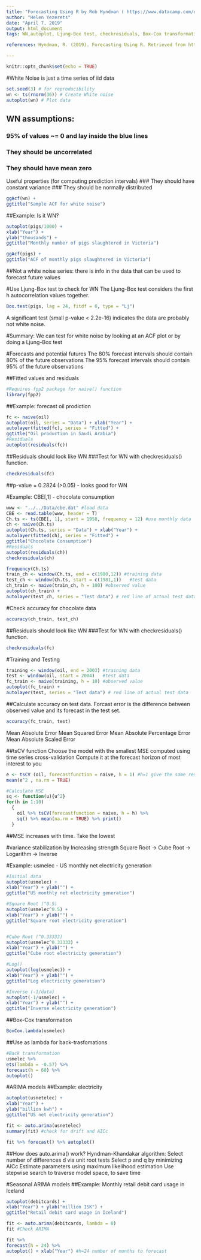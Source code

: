 ```yaml
---
title: "Forecasting Using R by Rob Hyndman ( https://www.datacamp.com/courses/forecasting-using-r)"
author: "Helen Yezerets"
date: "April 7, 2019"
output: html_document
tags: WN,autoplot, Ljung-Box test, checkresiduals, Box-Cox transformation

references: Hyndman, R. (2019). Forecasting Using R. Retrieved from https://www.datacamp.com/courses/forecasting-using-r

---
```


```r
knitr::opts_chunk$set(echo = TRUE)
```

#White Noise is just a time series of iid data
```r
set.seed(3) # for reproducibility
wn <- ts(rnorm(36)) # Create White noise
autoplot(wn) # Plot data
```
## WN assumptions:
### 95% of values ~= 0  and lay inside the blue lines
### They should be uncorrelated
### They should have mean zero
Useful properties (for computing prediction intervals)
### They should have constant variance
### They should be normally distributed
```r
ggAcf(wn) +
ggtitle("Sample ACF for white noise")
```
##Example: Is it WN?
```r
autoplot(pigs/1000) +
xlab("Year") +
ylab("thousands") +
ggtitle("Monthly number of pigs slaughtered in Victoria")

ggAcf(pigs) +
ggtitle("ACF of monthly pigs slaughtered in Victoria")

```
##Not a white noise series: there is info in the data that can be used to forecast future values

#Use Ljung-Box test to check for WN
The Ljung-Box test considers the first h autocorrelation values together.


```r
Box.test(pigs, lag = 24, fitdf = 0, type = "Lj")

```
A significant test (small p-value < 2.2e-16) indicates the data are probably not
white noise.

#Summary: 
We can test for white noise by looking at an
ACF plot
or by doing a Ljung-Box test

#Forecasts and potential futures
The 80% forecast intervals should contain 80% of the future observations
The 95% forecast intervals should contain 95% of the future observations


##Fitted values and residuals
```r
#Requires fpp2 package for naive() function
library(fpp2)
```

##Example: forecast oil prodiction
```r
fc <- naive(oil)
autoplot(oil, series = "Data") + xlab("Year") +
autolayer(fitted(fc), series = "Fitted") +
ggtitle("Oil production in Saudi Arabia")
#Residuals
autoplot(residuals(fc))
```

##Residuals should look like WN
###Test for WN with checkresiduals() function.
```r
checkresiduals(fc)
```
##p-value = 0.2824 (>0.05) - looks good for WN

#Example: CBE[,1] - chocolate consumption
```r
www <- "../../Data/cbe.dat" #load data 
CBE <- read.table(www, header = T)
Ch.ts <- ts(CBE[, 1], start = 1958, frequency = 12) #use monthly data
ch <- naive(Ch.ts)
autoplot(Ch.ts, series = "Data") + xlab("Year") +
autolayer(fitted(ch), series = "Fitted") +
ggtitle("Chocolate Consumption")
#Residuals
autoplot(residuals(ch))
checkresiduals(ch)
```

```r
frequency(Ch.ts)
train_ch <- window(Ch.ts, end = c(1980,12)) #training data
test_ch <- window(Ch.ts, start = c(1981,1))   #test data
ch_train <- naive(train_ch, h = 100) #observed value
autoplot(ch_train) +
autolayer(test_ch, series = "Test data") # red line of actual test data

```

#Check accuracy for chocolate data
```r
accuracy(ch_train, test_ch)
```

##Residuals should look like WN
###Test for WN with checkresiduals() function.
```r
checkresiduals(fc)
```

#Training and Testing

```r
training <- window(oil, end = 2003) #training data
test <- window(oil, start = 2004)   #test data
fc_train <- naive(training, h = 10) #observed value
autoplot(fc_train) +
autolayer(test, series = "Test data") # red line of actual test data

```
##Calculate accuracy on test data.
Forcast error is the difference between observed value and its forecast in the test set.
```r
accuracy(fc_train, test)
```
Mean Absolute Error
Mean Squared Error
Mean Absolute Percentage Error
Mean Absolute Scaled Error

##tsCV function
Choose the model with the smallest MSE computed using time series cross-validation
Compute it at the forecast horizon of most interest to you

```r
e <- tsCV (oil, forecastfunction = naive, h = 1) #h=1 give the same results as residuals
mean(e^2 , na.rm = TRUE)
```

```r
#Calculate MSE
sq <- function(u){u^2}
for(h in 1:10)
  {
    oil %>% tsCV(forecastfunction = naive, h = h) %>%
    sq() %>% mean(na.rm = TRUE) %>% print()
  }

```
##MSE increases with time. Take the lowest

#variance stabilization by Increasing strength
Square Root -> Cube Root -> Logarithm -> Inverse

#Example: usmelec - US monthly net electricity generation
```r
#Initial data
autoplot(usmelec) +
xlab("Year") + ylab("") +
ggtitle("US monthly net electricity generation")

#Square Root (^0.5)
autoplot(usmelec^0.5) +
xlab("Year") + ylab("") +
ggtitle("Square root electricity generation")


#Cube Root (^0.33333)
autoplot(usmelec^0.33333) +
xlab("Year") + ylab("") +
ggtitle("Cube root electricity generation")

#Log()
autoplot(log(usmelec)) +
xlab("Year") + ylab("") +
ggtitle("Log electricity generation")

#Inverse (-1/data)
autoplot(-1/usmelec) +
xlab("Year") + ylab("") +
ggtitle("Inverse electricity generation")

```


##Box-Cox transformation

```r
BoxCox.lambda(usmelec)
```

##Use as lambda for back-trasfomations
```r
#Back transformation
usmelec %>%
ets(lambda = -0.57) %>%
forecast(h = 60) %>%
autoplot()
```

#ARIMA models
##Example: electricity
```r
autoplot(usnetelec) +
xlab("Year") +
ylab("billion kwh") +
ggtitle("US net electricity generation")

fit <- auto.arima(usnetelec)
summary(fit) #check for drift and AICc
```
```r
fit %>% forecast() %>% autoplot()
```
##How does auto.arima() work?
Hyndman-Khandakar algorithm:
Select number of differences d via unit root tests
Select p and q by minimizing AICc
Estimate parameters using maximum likelihood estimation
Use stepwise search to traverse model space, to save time

#Seasonal ARIMA models
##Example: Monthly retail debit card usage in Iceland

```r
autoplot(debitcards) +
xlab("Year") + ylab("million ISK") +
ggtitle("Retail debit card usage in Iceland")

fit <- auto.arima(debitcards, lambda = 0)
fit #Check ARIMA
```

```r
fit %>%
forecast(h = 24) %>%
autoplot() + xlab("Year") #h=24 number of months to forecast
```


